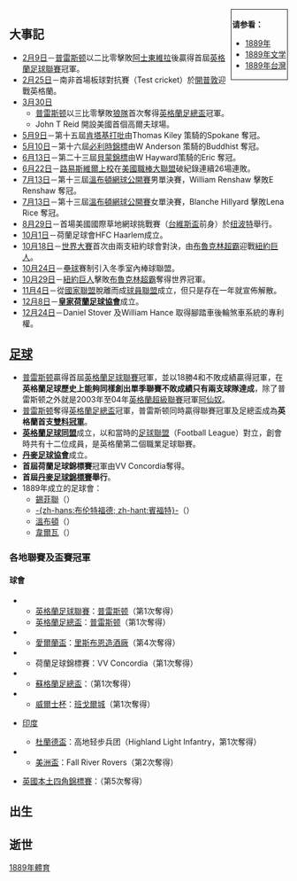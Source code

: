 {{noteTA
|1=zh-hans:普雷斯顿; zh-hant:普雷斯頓;
}}
{{YearTopicTOC|1889|体育}}

<div style="float:right; border:1px; border-style:solid; padding:2px"> 
'''请参看：'''
* [[1889年|1889年]]
* [[1889年文学|1889年文学]]
* [[1889年台灣|1889年台灣]]
</div>
==大事記==
*[[2月9日|2月9日]]－[[普雷斯顿足球俱乐部|普雷斯顿]]以二比零擊敗[[阿士東維拉足球俱樂部|阿士東維拉]]後贏得首屆[[英格兰足球联赛|英格蘭足球聯賽]]冠軍。
*[[2月25日|2月25日]]－南非首場板球對抗賽（Test cricket）於[[開普敦|開普敦]]迎戰英格蘭。
*[[3月30日|3月30日]]
** [[普雷斯顿足球俱乐部|普雷斯顿]]以三比零擊敗[[伍尔弗汉普顿流浪足球俱乐部|狼隊]]首次奪得[[英格蘭足總盃|英格蘭足總盃]]冠軍。
** John T Reid 開設美國首個高爾夫球場。
*[[5月9日|5月9日]]－第十五屆[[肯塔基打吡|肯塔基打吡]]由Thomas Kiley 策騎的Spokane 奪冠。
* [[5月10日|5月10日]]－第十六屆[[必利時錦標|必利時錦標]]由W Anderson 策騎的Buddhist 奪冠。
* [[6月13日|6月13日]]－第二十三屆[[貝蒙錦標|貝蒙錦標]]由W Hayward策騎的Eric 奪冠。
* [[6月22日|6月22日]]－[[路易斯維爾上校|路易斯維爾上校]]在[[美國職棒大聯盟|美國職棒大聯盟]]破紀錄連續26場連敗。
* [[7月13日|7月13日]]－第十三屆[[溫布頓網球公開賽|溫布頓網球公開賽]]男單決賽，William Renshaw 擊敗E Renshaw 奪冠。
* [[7月13日|7月13日]]－第十三屆[[溫布頓網球公開賽|溫布頓網球公開賽]]女單決賽，Blanche Hillyard 擊敗Lena Rice 奪冠。
* [[8月29日|8月29日]]－首場美國國際草地網球挑戰賽（[[台維斯盃|台維斯盃]]前身）於[[纽波特(罗得岛州)|纽波特]]舉行。
* [[10月1日|10月1日]]－荷蘭足球會HFC Haarlem成立。
* [[10月18日|10月18日]]－[[世界大賽|世界大賽]]首次由兩支紐約球會對決，由[[洛杉矶道奇|布魯克林超霸]]迎戰[[舊金山巨人|紐約巨人]]。
* [[10月24日|10月24日]]－[[壘球|壘球]]賽制引入冬季室內棒球聯盟。
* [[10月29日|10月29日]]－[[舊金山巨人|紐約巨人]]擊敗[[洛杉矶道奇|布魯克林超霸]]奪得世界冠軍。
* [[11月4日|11月4日]]－從[[國家聯盟|國家聯盟]]脫離而成[[球員聯盟|球員聯盟]]成立，但只是存在一年就宣佈解散。
*[[12月8日|12月8日]]－'''[[皇家荷蘭足球協會|皇家荷蘭足球協會]]'''成立。
* [[12月24日|12月24日]]－Daniel Stover 及William Hance 取得腳踏車後輪煞車系統的專利權。

== [[足球|足球]] ==
*  [[普雷斯顿足球俱乐部|普雷斯顿]]贏得首屆[[英格兰足球联赛|英格蘭足球聯賽]]冠軍，並以18勝4和不敗成績贏得冠軍，在'''英格蘭足球歷史上能夠同樣創出單季聯賽不敗成績只有兩支球隊達成'''，除了普雷斯顿之外就是2003年至04年[[英格兰足球超级联赛|英格蘭超級聯賽]]冠軍[[阿森纳足球俱乐部|阿仙奴]]。
*  [[普雷斯顿足球俱乐部|普雷斯顿]]奪得[[英格蘭足總盃|英格蘭足總盃]]冠軍，普雷斯顿同時贏得聯賽冠軍及足總盃成為'''英格蘭首支[[雙料冠軍|雙料冠軍]]'''。
*'''[[英格蘭足球同盟|英格蘭足球同盟]]'''成立，以和當時的[[英格蘭足球聯賽|足球聯盟]]（Football League）對立，創會時共有十二位成員，是英格蘭第二個職業足球聯賽。
*'''[[丹麥足球協會|丹麥足球協會]]'''成立。
*'''首屆荷蘭足球錦標賽'''冠軍由VV Concordia奪得。
* '''首屆[[丹麥足球錦標賽|丹麥足球錦標賽]]舉行'''。
* 1889年成立的足球會：
** [[谢菲尔德联足球俱乐部|錫菲聯]]（{{ENG}}）
** [[布伦特福德足球俱乐部|-{zh-hans:布伦特福德; zh-hant:賓福特}-]]（{{ENG}}）
** [[溫布頓足球會|溫布頓]]（{{ENG}}）
** [[韋爾瓦足球俱樂部|韋爾瓦]]（{{ESP}}）

=== 各地聯賽及盃賽冠軍 ===
====球會====
*{{ENG}}
**[[英格蘭足球聯賽|英格蘭足球聯賽]]：[[普雷斯顿足球俱乐部|普雷斯顿]]（第1次奪得）
**[[英格蘭足總盃|英格蘭足總盃]]：[[普雷斯顿足球俱乐部|普雷斯顿]]（第1次奪得）
*{{flag|IRE|1783}}
**[[愛爾蘭盃|愛爾蘭盃]]：[[里斯布恩造酒廠足球會|里斯布恩造酒廠]]（第4次奪得）
*{{NED}}
**荷蘭足球錦標賽：VV Concordia（第1次奪得）
*{{SCO}}
**[[蘇格蘭足總盃|蘇格蘭足總盃]]：{{link-en|第三蘭勒克|Third_Lanark_A.C.}}（第1次奪得）
*{{WAL}}
**[[威爾士杯|威爾士杯]]：[[班戈爾城足球俱樂部|班戈爾城]]（第1次奪得）
*{{flagicon|GBR}} [[印度|印度]]
**[[杜蘭德盃|杜蘭德盃]]：高地轻步兵团（Highland Light Infantry，第1次奪得）
*{{USA}}
**[[美洲盃|美洲盃]]：Fall River Rovers（第2次奪得）

*[[英國本土四角錦標賽|英國本土四角錦標賽]]：{{fb-rt|SCO}}（第5次奪得）

== 出生 ==

== 逝世 ==

[[Category:1889年體育|]]
